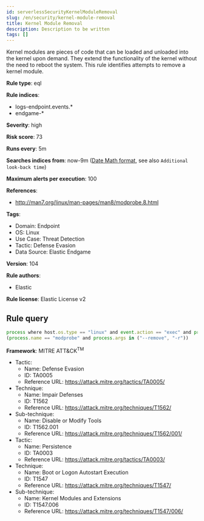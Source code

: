```yaml
---
id: serverlessSecurityKernelModuleRemoval
slug: /en/security/kernel-module-removal
title: Kernel Module Removal
description: Description to be written
tags: []
---
```


<div id="kernel-module-removal"></div>

Kernel modules are pieces of code that can be loaded and unloaded into the kernel upon demand. They extend the functionality of the kernel without the need to reboot the system. This rule identifies attempts to remove a kernel module.

**Rule type**: eql

**Rule indices**: 

* logs-endpoint.events.*
* endgame-*

**Severity**: high

**Risk score**: 73

**Runs every**: 5m

**Searches indices from**: now-9m ([Date Math format](((ref))/common-options.html#date-math), see also <DocLink id="serverlessSecurityRulesUiCreate" section="set-the-rules-schedule">`Additional look-back time`</DocLink>)

**Maximum alerts per execution**: 100

**References**: 

* http://man7.org/linux/man-pages/man8/modprobe.8.html

**Tags**: 

* Domain: Endpoint
* OS: Linux
* Use Case: Threat Detection
* Tactic: Defense Evasion
* Data Source: Elastic Endgame

**Version**: 104

**Rule authors**: 

* Elastic

**Rule license**: Elastic License v2

## Rule query

```js
process where host.os.type == "linux" and event.action == "exec" and process.name == "rmmod" or
(process.name == "modprobe" and process.args in ("--remove", "-r"))

```

**Framework**: MITRE ATT&CK<sup>TM</sup>

* Tactic:
    * Name: Defense Evasion
    * ID: TA0005
    * Reference URL: https://attack.mitre.org/tactics/TA0005/
* Technique:
    * Name: Impair Defenses
    * ID: T1562
    * Reference URL: https://attack.mitre.org/techniques/T1562/
* Sub-technique:
    * Name: Disable or Modify Tools
    * ID: T1562.001
    * Reference URL: https://attack.mitre.org/techniques/T1562/001/
* Tactic:
    * Name: Persistence
    * ID: TA0003
    * Reference URL: https://attack.mitre.org/tactics/TA0003/
* Technique:
    * Name: Boot or Logon Autostart Execution
    * ID: T1547
    * Reference URL: https://attack.mitre.org/techniques/T1547/
* Sub-technique:
    * Name: Kernel Modules and Extensions
    * ID: T1547.006
    * Reference URL: https://attack.mitre.org/techniques/T1547/006/

